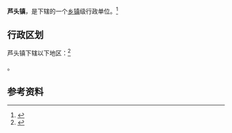 {{中国乡级行政区|37/06/81/104/000}}

'''芦头镇'''，是{{PRC admin/fullname|37/06/81/104/000|3}}下辖的一个[[乡镇|乡镇]]级行政单位。<ref>{{PRC admin/ref sgc|{{PRC admin/parent|37/06/81/104/000}}}}</ref>

== 行政区划 ==

芦头镇下辖以下地区：<ref>{{PRC admin/ref sgc|37/06/81/104/000}}</ref>

{{PRC admin/children|37/06/81/104/000}}。

== 参考资料 ==

{{reflist}}

{{行政区划小作品}}
{{PRC admin/navcat|37/06/81/104/000}}